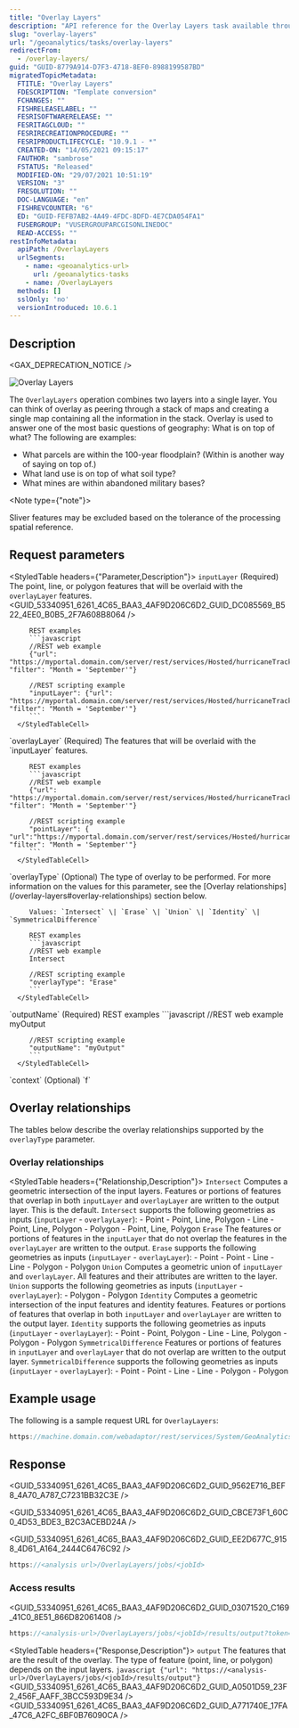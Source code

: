 ```yaml
---
title: "Overlay Layers"
description: "API reference for the Overlay Layers task available through the ArcGIS GeoAnalytics Server service."
slug: "overlay-layers"
url: "/geoanalytics/tasks/overlay-layers"
redirectFrom:
  - /overlay-layers/
guid: "GUID-8779A914-D7F3-4718-8EF0-8988199587BD"
migratedTopicMetadata:
  FTITLE: "Overlay Layers"
  FDESCRIPTION: "Template conversion"
  FCHANGES: ""
  FISHRELEASELABEL: ""
  FESRISOFTWARERELEASE: ""
  FESRITAGCLOUD: ""
  FESRIRECREATIONPROCEDURE: ""
  FESRIPRODUCTLIFECYCLE: "10.9.1 - *"
  CREATED-ON: "14/05/2021 09:15:17"
  FAUTHOR: "sambrose"
  FSTATUS: "Released"
  MODIFIED-ON: "29/07/2021 10:51:19"
  VERSION: "3"
  FRESOLUTION: ""
  DOC-LANGUAGE: "en"
  FISHREVCOUNTER: "6"
  ED: "GUID-FEFB7AB2-4A49-4FDC-8DFD-4E7CDA054FA1"
  FUSERGROUP: "VUSERGROUPARCGISONLINEDOC"
  READ-ACCESS: ""
restInfoMetadata:
  apiPath: /OverlayLayers
  urlSegments:
    - name: <geoanalytics-url>
      url: /geoanalytics-tasks
    - name: /OverlayLayers
  methods: []
  sslOnly: 'no'
  versionIntroduced: 10.6.1
---
```



## Description

<GAX_DEPRECATION_NOTICE />

![Overlay Layers](../../images/GUID-CE1E0E84-F3B5-446B-9FDE-4DA057F106CC-web.png)

The `OverlayLayers` operation combines two layers into a single layer. You can think of overlay as peering through a stack of maps and creating a single map containing all the information in the stack. Overlay is used to answer one of the most basic questions of geography: What is on top of what? The following are examples:

-   What parcels are within the 100-year floodplain? (Within is another way of saying on top of.)
-   What land use is on top of what soil type?
-   What mines are within abandoned military bases?

<Note type={"note"}>

Sliver features may be excluded based on the tolerance of the processing spatial reference.

</Note>

##  Request parameters 

<StyledTable headers={"Parameter,Description"}>
   <StyledTableRow>
      <StyledTableCell cellStyle="markdown">
         `inputLayer`
         (Required)
      </StyledTableCell>
      <StyledTableCell cellStyle="markdown">
         The point, line, or polygon features that will be overlaid with the `overlayLayer` features.
         <GUID_53340951_6261_4C65_BAA3_4AF9D206C6D2_GUID_DC085569_B522_4EE0_B0B5_2F7A608B8064 />

         REST examples
         ```javascript
         //REST web example
         {"url": "https://myportal.domain.com/server/rest/services/Hosted/hurricaneTrack/FeatureServer/0", "filter": "Month = 'September'"}

         //REST scripting example
         "inputLayer": {"url": "https://myportal.domain.com/server/rest/services/Hosted/hurricaneTrack/FeatureServer/0", "filter": "Month = 'September'"}
         ```
      </StyledTableCell>
   </StyledTableRow>
   <StyledTableRow>
      <StyledTableCell cellStyle="markdown">
         `overlayLayer`
         (Required)
      </StyledTableCell>
      <StyledTableCell cellStyle="markdown">
         The features that will be overlaid with the `inputLayer` features.
         <GUID_53340951_6261_4C65_BAA3_4AF9D206C6D2_GUID_DC085569_B522_4EE0_B0B5_2F7A608B8064 />

         REST examples
         ```javascript
         //REST web example
         {"url": "https://myportal.domain.com/server/rest/services/Hosted/hurricaneTrack/FeatureServer/0", "filter": "Month = 'September'"}

         //REST scripting example
         "pointLayer": { "url":"https://myportal.domain.com/server/rest/services/Hosted/hurricaneTrack/FeatureServer/0", "filter": "Month = 'September'"}
         ```
      </StyledTableCell>
   </StyledTableRow>
   <StyledTableRow>
      <StyledTableCell cellStyle="markdown">
         `overlayType`
         (Optional)
      </StyledTableCell>
      <StyledTableCell cellStyle="markdown">
         The type of overlay to be performed. For more information on the values for this parameter, see the [Overlay relationships](/overlay-layers#overlay-relationships) section below.

         Values: `Intersect` \| `Erase` \| `Union` \| `Identity` \| `SymmetricalDifference`

         REST examples
         ```javascript
         //REST web example
         Intersect

         //REST scripting example
         "overlayType": "Erase"
         ```
      </StyledTableCell>
   </StyledTableRow>
   <StyledTableRow>
      <StyledTableCell cellStyle="markdown">
         `outputName`
         (Required)
      </StyledTableCell>
      <StyledTableCell cellStyle="markdown">
         <GUID_53340951_6261_4C65_BAA3_4AF9D206C6D2_GUID_B66A5391_775F_4E9A_B717_F84D52A10572 />
         REST examples
         ```javascript
         //REST web example
         myOutput

         //REST scripting example
         "outputName": "myOutput"
         ```
      </StyledTableCell>
   </StyledTableRow>
   <StyledTableRow>
      <StyledTableCell cellStyle="markdown">
         `context`
         (Optional)
      </StyledTableCell>
      <StyledTableCell cellStyle="markdown">
         <GUID_53340951_6261_4C65_BAA3_4AF9D206C6D2_GUID_E671F554_89D2_4CAD_B032_525E1CE90C18 />
         <GUID_53340951_6261_4C65_BAA3_4AF9D206C6D2_GUID_9BD8524A_A4D0_4128_876A_6CA8568233A7 />
      </StyledTableCell>
   </StyledTableRow>
   <StyledTableRow>
      <StyledTableCell cellStyle="markdown">
         `f`
      </StyledTableCell>
      <StyledTableCell cellStyle="markdown">
         <GUID_53340951_6261_4C65_BAA3_4AF9D206C6D2_GUID_9B5D5783_E386_45F7_8EA8_88843A1BB484 />
         <GUID_53340951_6261_4C65_BAA3_4AF9D206C6D2_GUID_C771449E_6BA7_4CB4_9328_2C855A14B2B2 />
      </StyledTableCell>
   </StyledTableRow>
</StyledTable>

## Overlay relationships

The tables below describe the overlay relationships supported by the `overlayType` parameter.

### Overlay relationships

<StyledTable headers={"Relationship,Description"}>
   <StyledTableRow>
      <StyledTableCell cellStyle="markdown">
         `Intersect`
      </StyledTableCell>
      <StyledTableCell cellStyle="markdown">
         Computes a geometric intersection of the input layers. Features or portions of features that overlap in both `inputLayer` and `overlayLayer` are written to the output layer. This is the default. `Intersect` supports the following geometries as inputs (`inputLayer` - `overlayLayer`):
         -   Point - Point, Line, Polygon
         -   Line - Point, Line, Polygon
         -   Polygon - Point, Line, Polygon
      </StyledTableCell>
   </StyledTableRow>
   <StyledTableRow>
      <StyledTableCell cellStyle="markdown">
         `Erase`
      </StyledTableCell>
      <StyledTableCell cellStyle="markdown">
         The features or portions of features in the `inputLayer` that do not overlap the features in the `overlayLayer` are written to the output. `Erase` supports the following geometries as inputs (`inputLayer` - `overlayLayer`):
         -   Point - Point
         -   Line - Line
         -   Polygon - Polygon
      </StyledTableCell>
   </StyledTableRow>
   <StyledTableRow>
      <StyledTableCell cellStyle="markdown">
         `Union`
      </StyledTableCell>
      <StyledTableCell cellStyle="markdown">
         Computes a geometric union of `inputLayer` and `overlayLayer`. All features and their attributes are written to the layer. `Union` supports the following geometries as inputs (`inputLayer` - `overlayLayer`):
         -   Polygon - Polygon
      </StyledTableCell>
   </StyledTableRow>
   <StyledTableRow>
      <StyledTableCell cellStyle="markdown">
         `Identity`
      </StyledTableCell>
      <StyledTableCell cellStyle="markdown">
         Computes a geometric intersection of the input features and identity features. Features or portions of features that overlap in both `inputLayer` and `overlayLayer` are written to the output layer. `Identity` supports the following geometries as inputs (`inputLayer` - `overlayLayer`):
         -   Point - Point, Polygon
         -   Line - Line, Polygon
         -   Polygon - Polygon
      </StyledTableCell>
   </StyledTableRow>
   <StyledTableRow>
      <StyledTableCell cellStyle="markdown">
         `SymmetricalDifference`
      </StyledTableCell>
      <StyledTableCell cellStyle="markdown">
         Features or portions of features in `inputLayer` and `overlayLayer` that do not overlap are written to the output layer. `SymmetricalDifference` supports the following geometries as inputs (`inputLayer` - `overlayLayer`):
         -   Point - Point
         -   Line - Line
         -   Polygon - Polygon
      </StyledTableCell>
   </StyledTableRow>
</StyledTable>

## Example usage

The following is a sample request URL for `OverlayLayers`:

```javascript
https://machine.domain.com/webadaptor/rest/services/System/GeoAnalyticsTools/GPServer/OverlayLayers/submitJob?&inputLayer={"url":"https://webadaptor.domain.com/server/rest/services/Hurricane/hurricaneTrack/0"}&mergeLayer={"url":"https://webadaptor.domain.com/server/rest/services/Hosted/corpusShelters/0"}&overlayType=Union&outputName=myOutput&context={"extent":{"xmin":-122.68,"ymin":45.53,"xmax":-122.45,"ymax":45.6,"spatialReference":{"wkid":4326}}}&f=json
```


## Response

<GUID_53340951_6261_4C65_BAA3_4AF9D206C6D2_GUID_9562E716_BEF8_4A70_A787_C7231BB32C3E />

<GUID_53340951_6261_4C65_BAA3_4AF9D206C6D2_GUID_CBCE73F1_60C0_4D53_BDE3_B2C3ACEBD24A />

<GUID_53340951_6261_4C65_BAA3_4AF9D206C6D2_GUID_EE2D677C_9158_4D61_A164_2444C6476C92 />

```javascript
https://<analysis url>/OverlayLayers/jobs/<jobId>
```

 

### Access results

<GUID_53340951_6261_4C65_BAA3_4AF9D206C6D2_GUID_03071520_C169_41C0_8E51_866D82061408 />

```javascript
https://<analysis-url>/OverlayLayers/jobs/<jobId>/results/output?token=<your token>&f=json
```

 

<StyledTable headers={"Response,Description"}>
   <StyledTableRow>
      <StyledTableCell cellStyle="markdown">
         `output`
      </StyledTableCell>
      <StyledTableCell cellStyle="markdown">
         The features that are the result of the overlay. The type of feature (point, line, or polygon) depends on the input layers.
         ```javascript
         {"url": "https://<analysis-url>/OverlayLayers/jobs/<jobId>/results/output"}
         ```
         <GUID_53340951_6261_4C65_BAA3_4AF9D206C6D2_GUID_A0501D59_23F2_456F_AAFF_3BCC593D9E34 />
         <GUID_53340951_6261_4C65_BAA3_4AF9D206C6D2_GUID_A771740E_17FA_47C6_A2FC_6BF0B76090CA />
      </StyledTableCell>
   </StyledTableRow>
</StyledTable>
